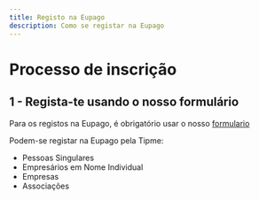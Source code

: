```yaml
---
title: Registo na Eupago
description: Como se registar na Eupago
---
```


# Processo de inscrição

## 1 - Regista-te usando o nosso formulário
Para os registos na Eupago, é obrigatório usar o nosso [formulario](https://signup.tipme.to)

Podem-se registar na Eupago pela Tipme:
- Pessoas Singulares
- Empresários em Nome Individual
- Empresas
- Associações
